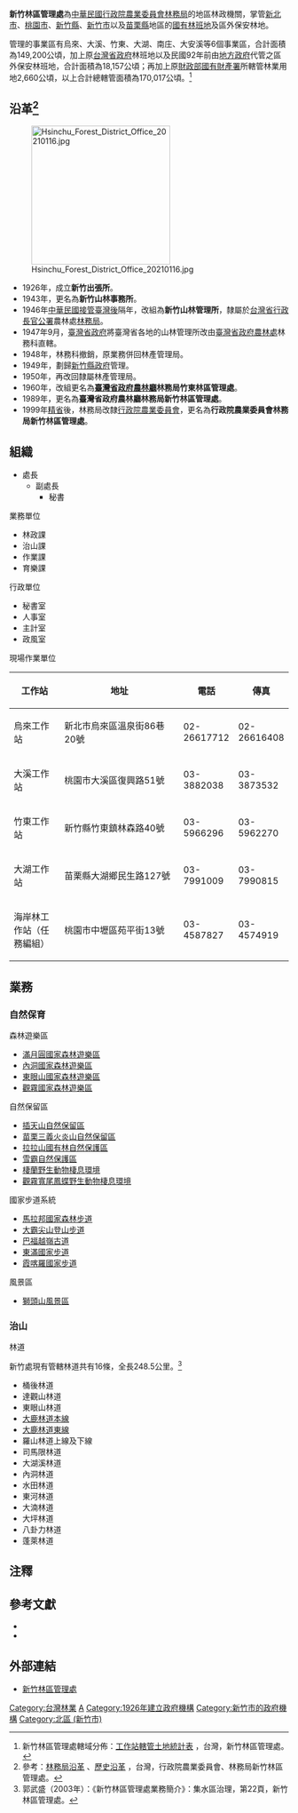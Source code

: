 {{ROC central government reform}}
{{中華民國政府部門基礎資訊
|部門名稱       = 行政院農業委員會林務局<br>新竹林區管理處
|外文名稱       = Hsinchu Forest District Office, FB, COA<br>
|外文語言       = 英語
|部門標誌       = ROC Forestry Bureau Seal.svg
|部門標誌名稱   = 林務局局徽
|代表圖像       = 
|代表圖像名稱   = 
|首長職銜       = 處長
|首長姓名       = 夏榮生
|副首長職銜     = 副處長
|副首長姓名     = 劉忠憲
|秘書長職銜     = 秘書
|秘書長姓名     = 吳學平
|任命者姓名     = 行政院農業委員會林務局局長
|官員任期       = 
|機關類型       = 
|所屬部門       = [[行政院農業委員會林務局|行政院農業委員會林務局]]
|員額           = 293人
|年度預算額     = 
|授權法源       = 行政院農業委員會林務局各林區管理處暫行組織規程
|成立日期       = 1926年
|前身機關       = 臺灣省政府農林廳林務局新竹林區管理處
|解散日期       = 
|後繼機關       = 
|內部單位       = 4課、4室
|附屬機關       = 4工作站、1任務編組工作站
|任務編組       = 
|地址           = [[新竹市|新竹市]][[北區_(新竹市)|北區]]中山路2號
|電話           = +886 3 522-4163
|網站           = [http://hsinchu.forest.gov.tw http://hsinchu.forest.gov.tw]
|備註           = 
}}
'''新竹林區管理處'''為[[中華民國|中華民國]][[行政院農業委員會|行政院農業委員會]][[行政院農業委員會林務局|林務局]]的地區林政機關，掌管[[新北市|新北市]]、[[桃園市|桃園市]]、[[新竹縣|新竹縣]]、[[新竹市|新竹市]]以及[[苗栗縣|苗栗縣]]地區的[[國有林班地|國有林班地]]及區外保安林地。

管理的事業區有烏來、大溪、竹東、大湖、南庄、大安溪等6個事業區，合計面積為149,200公頃，加上原[[台灣省政府|台灣省政府]]林班地以及民國92年前由[[地方政府|地方政府]]代管之區外保安林班地，合計面積為18,157公頃；再加上原[[財政部國有財產署|財政部國有財產署]]所轄管林業用地2,660公頃，以上合計總轄管面積為170,017公頃。<ref >新竹林區管理處轄域分佈：[http://hsinchu.forest.gov.tw/ct.asp?xItem=29922&CtNode=2532&mp=310 工作站轄管土地統計表] {{Wayback|url=http://hsinchu.forest.gov.tw/ct.asp?xItem=29922&CtNode=2532&mp=310 |date=20160607033425 }}，台灣，新竹林區管理處。</ref>

==沿革<ref >參考：[http://www.forest.gov.tw/ct.asp?xItem=1594&CtNode=1518&mp=1 林務局沿革] {{Wayback|url=http://www.forest.gov.tw/ct.asp?xItem=1594&CtNode=1518&mp=1 |date=20160304103629 }}、[http://hsinchu.forest.gov.tw/ct.asp?xItem=29905&CtNode=2529&mp=310 歷史沿革] {{Wayback|url=http://hsinchu.forest.gov.tw/ct.asp?xItem=29905&CtNode=2529&mp=310 |date=20160606232551 }}，台灣，行政院農業委員會、林務局新竹林區管理處。</ref>==
[[File:Hsinchu_Forest_District_Office_20210116.jpg|250px]]
*1926年，成立'''新竹出張所'''。
*1943年，更名為'''新竹山林事務所'''。
*1946年[[臺灣戰後時期|中華民國接管臺灣後]]隔年，改組為'''新竹山林管理所'''，隸屬於[[台灣省行政長官公署|台灣省行政長官公署]]農林處[[林務局|林務局]]。
*1947年9月，[[臺灣省政府|臺灣省政府]]將臺灣省各地的山林管理所改由[[臺灣省政府農林處|臺灣省政府農林處]]林務科直轄。
*1948年，林務科撤銷，原業務併回林產管理局。
*1949年，劃歸[[新竹縣政府|新竹縣政府]]管理。
*1950年，再改回隸屬林產管理局。
*1960年，改組更名為'''[[臺灣省政府農林廳|臺灣省政府農林廳]]林務局竹東林區管理處'''。
*1989年，更名為'''臺灣省政府農林廳林務局新竹林區管理處'''。
*1999年[[精省|精省]]後，林務局改隸[[行政院農業委員會|行政院農業委員會]]，更名為'''行政院農業委員會林務局新竹林區管理處'''。

== 組織 ==
*處長
**副處長
***秘書

;業務單位
*林政課
*治山課
*作業課
*育樂課

;行政單位
*秘書室
*人事室
*主計室
*政風室

;現場作業單位
{| class="wikitable" border="1" style="font-size:100%;"
|- style="height: 40px;"
!  width="20%"|工作站
!  width="50%"|地址
!  width="15%"|電話
!  width="15%"|傳真
|- style="height: 40px;"
|  烏來工作站
|  新北市烏來區溫泉街86巷20號
|  02-26617712
|  02-26616408
|- style="height: 40px;"
|  大溪工作站
|  桃園市大溪區復興路51號
|  03-3882038
|  03-3873532
|- style="height: 40px;"
|  竹東工作站
|  新竹縣竹東鎮林森路40號
|  03-5966296
|  03-5962270
|- style="height: 40px;"
|  大湖工作站
|  苗栗縣大湖鄉民生路127號
|  03-7991009
|  03-7990815
|- style="height: 40px;"
|  海岸林工作站（任務編組）
|  桃園市中壢區苑平街13號
|  03-4587827
|  03-4574919
|}

== 業務 ==
=== 自然保育 ===
;森林遊樂區
*[[滿月圓國家森林遊樂區|滿月圓國家森林遊樂區]]
*[[內洞國家森林遊樂區|內洞國家森林遊樂區]]
*[[東眼山國家森林遊樂區|東眼山國家森林遊樂區]]
*[[觀霧國家森林遊樂區|觀霧國家森林遊樂區]]

;自然保留區
*[[插天山自然保留區|插天山自然保留區]]
*[[苗栗三義火炎山自然保留區|苗栗三義火炎山自然保留區]]
*[[拉拉山國有林自然保護區|拉拉山國有林自然保護區]]
*[[雪霸自然保護區|雪霸自然保護區]]
*[[棲蘭野生動物棲息環境|棲蘭野生動物棲息環境]]
*[[觀霧寬尾鳳蝶野生動物棲息環境|觀霧寬尾鳳蝶野生動物棲息環境]]

;國家步道系統
*[[馬拉邦國家森林步道|馬拉邦國家森林步道]]
*[[大霸尖山登山步道|大霸尖山登山步道]]
*[[巴福越嶺古道|巴福越嶺古道]]
*[[東滿國家步道|東滿國家步道]]
*[[霞喀羅國家步道|霞喀羅國家步道]]

;風景區
*[[獅頭山風景區|獅頭山風景區]]

=== 治山 ===
;林道
新竹處現有管轄林道共有16條，全長248.5公里。<ref>郭武盛（2003年）：《新竹林區管理處業務簡介》：集水區治理，第22頁，新竹林區管理處。</ref>
*桶後林道
*達觀山林道
*東眼山林道
*[[竹專2線|大鹿林道本線]]
*[[竹專2線|大鹿林道東線]]
*羅山林道上線及下線
*司馬限林道
*大湖溪林道
*內洞林道
*水田林道
*東河林道
*大湳林道
*大坪林道
*八卦力林道
*蓬萊林道

== 注釋 ==
<div class="references-small">
{{reflist|2}}
</div>

==參考文獻==
<div class="references-small">
* {{Cite web |url=http://www.forest.gov.tw/ct.asp?xItem=1594&CtNode=1518&mp=1 |title=林務局沿革 |author= |date=2013-11-27 |publisher=行政院農業委員會林務局 |accessdate=2014-02-16 |language=中文 |archive-date=2016-03-04 |archive-url=https://web.archive.org/web/20160304103629/http://www.forest.gov.tw/ct.asp?xItem=1594&CtNode=1518&mp=1 |dead-url=no }} 
*{{Cite book | author = 郭武盛 | title = 新竹林區管理處業務簡介 | location = 台灣 | publisher = 新竹林區管理處 | date = 2003-12 | pages =  | ISBN =  | accessdate = 2014-02-18 | url =  | language = 中文 | quote =  }}

{{refend}}

==外部連結==
<div class="references-small">
*{{zh-tw}}{{en}}[http://hsinchu.forest.gov.tw 新竹林區管理處] {{Wayback|url=http://hsinchu.forest.gov.tw/ |date=20161220081843 }}

{{refend}}

[[Category:台灣林業|Category:台灣林業]]
[[Category:行政院農業委員會林務局|A]]
[[Category:1926年建立政府機構|Category:1926年建立政府機構]]
[[Category:新竹市的政府機構|Category:新竹市的政府機構]]
[[Category:北區_(新竹市)|Category:北區 (新竹市)]]